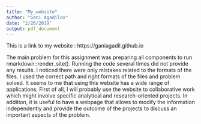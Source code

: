 ```yaml
---
title: "My_website"
author: "Gani Agadilov"
date: "2/26/2019"
output: pdf_document
---
```



This is a link to my website : https://ganiagadil.github.io


The main problem for this assignment was preparing all components to run rmarkdown::render_site(). Running the code several times did not provide any results. I noticed there were only mistakes related to the formats of the files. I used the correct path and right formats of the files and problem solved.
It seems to me that using this website has a wide range of applications. First of all, I will probably use the website to collaborative work which might involve specific analytical and research-oriented projects. In addition, it is useful to have a webpage that allows to modify the information independently and provide the outcome of the projects to discuss an important aspects of the problem.




